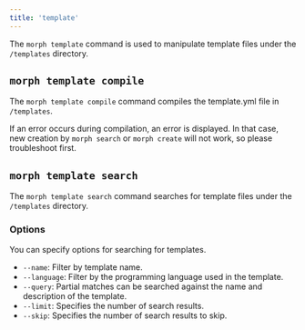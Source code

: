```yaml
---
title: 'template'
---
```


The `morph template` command is used to manipulate template files under the `/templates` directory.

## `morph template compile`

The `morph template compile` command compiles the template.yml file in `/templates`.

If an error occurs during compilation, an error is displayed. In that case, new creation by `morph search` or `morph create` will not work, so please troubleshoot first.

## `morph template search`

The `morph template search` command searches for template files under the `/templates` directory.

### Options

You can specify options for searching for templates.

- `--name`: Filter by template name.
- `--language`: Filter by the programming language used in the template.
- `--query`: Partial matches can be searched against the name and description of the template.
- `--limit`: Specifies the number of search results.
- `--skip`: Specifies the number of search results to skip.
